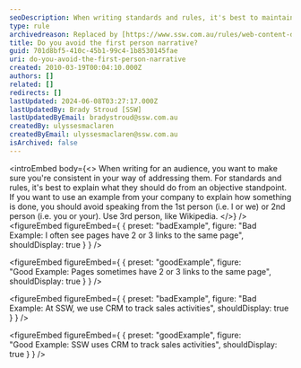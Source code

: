 ```yaml
---
seoDescription: When writing standards and rules, it's best to maintain an objective tone by avoiding first-person (I or we) and second-person (you or your) narration. Instead, use a third-person perspective, similar to Wikipedia.
type: rule
archivedreason: Replaced by [https://www.ssw.com.au/rules/web-content-do-you-write-in-the-newsreader-and-eye-witness-style](/rules/web-content-do-you-write-in-the-newsreader-and-eye-witness-style)
title: Do you avoid the first person narrative?
guid: 701d8bf5-410c-45b1-99c4-1b8530145fae
uri: do-you-avoid-the-first-person-narrative
created: 2010-03-19T00:04:10.000Z
authors: []
related: []
redirects: []
lastUpdated: 2024-06-08T03:27:17.000Z
lastUpdatedBy: Brady Stroud [SSW]
lastUpdatedByEmail: bradystroud@ssw.com.au
createdBy: ulyssesmaclaren
createdByEmail: ulyssesmaclaren@ssw.com.au
isArchived: false
---
```


<introEmbed
  body={<>
When writing for an audience, you want to make sure you're consistent in your way of addressing them. For standards and rules, it's best to explain what they should do from an objective standpoint.
If you want to use an example from your company to explain how something is done, you should avoid speaking from the 1st person (i.e. I or we) or 2nd person (i.e. you or your). Use 3rd person, like Wikipedia.
  </>}
/>
<figureEmbed figureEmbed={ {
  preset: "badExample",
  figure: "Bad Example: I often see pages have 2 or 3 links to the same page",
  shouldDisplay: true
} } />

<figureEmbed figureEmbed={ {
  preset: "goodExample",
  figure: "Good Example: Pages sometimes have 2 or 3 links to the same page",
  shouldDisplay: true
} } />

<figureEmbed figureEmbed={ {
  preset: "badExample",
  figure: "Bad Example: At SSW, we use CRM to track sales activities",
  shouldDisplay: true
} } />

<figureEmbed figureEmbed={ {
  preset: "goodExample",
  figure: "Good Example: SSW uses CRM to track sales activities",
  shouldDisplay: true
} } />
